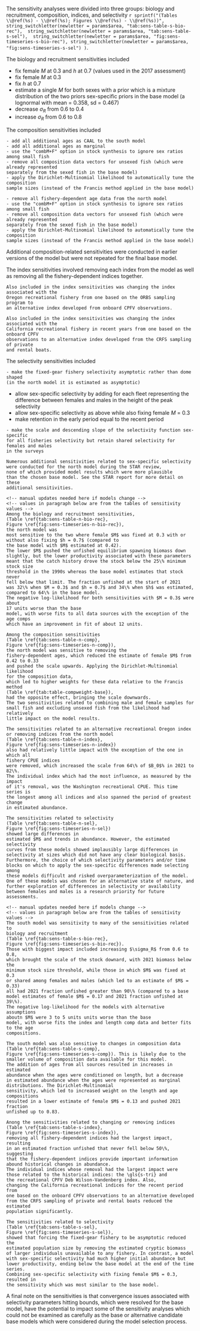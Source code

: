 The sensitivity analyses were divided into three groups: biology and recruitment,
composition, indices, and selectivity
`r sprintf("(Tables \\@ref(%s) - \\@ref(%s); Figures \\@ref(%s) - \\@ref(%s))", 
string_switchletter(newletter = params$area, "tab:sens-table-s-bio-rec"), 
string_switchletter(newletter = params$area, "tab:sens-table-s-sel"), 
string_switchletter(newletter = params$area, "fig:sens-timeseries-s-bio-rec"),
string_switchletter(newletter = params$area, "fig:sens-timeseries-s-sel")
)`.

The biology and recruitment sensitivities included

- fix female $M$ at 0.3 and $h$ at 0.7 (values used in the 2017 assessment)
- fix female $M$ at 0.3
- fix $h$ at 0.7
- estimate a single $M$ for both sexes with a prior which is a mixture distribution 
of the two priors sex-specific priors in the base model 
(a lognormal with mean = 0.358, sd = 0.467)
- decrease $\sigma_R$ from 0.6 to 0.4
- increase $\sigma_R$ from 0.6 to 0.8

The composition sensitivities included

```asis
- add all additional ages as CAAL to the south model
- add all additional ages as marginal
- use the "combM+F" option in stock synthesis to ignore sex ratios among small fish
- remove all composition data vectors for unsexed fish (which were already represented
separately from the sexed fish in the base model)
- apply the Dirichlet-Multinomial likelihood to automatically tune the composition 
sample sizes (instead of the Francis method applied in the base model)
```
```asis
- remove all fishery-dependent age data from the north model
- use the "combM+F" option in stock synthesis to ignore sex ratios among small fish
- remove all composition data vectors for unsexed fish (which were already represented
separately from the sexed fish in the base model)
- apply the Dirichlet-Multinomial likelihood to automatically tune the composition 
sample sizes (instead of the Francis method applied in the base model)
```

Additional composition-related sensitivities were conducted in earlier versions of
the model but were not repeated for the final base model.

The index sensitivities involved removing each index from the model as well
as removing all the fishery-dependent indices together.
```asis
Also included in the index sensitivities was changing the index associated with the
Oregon recreational fishery from one based on the ORBS sampling program to 
an alternative index developed from onboard CPFV observations.

```
```asis
Also included in the index sensitivities was changing the index associated with the 
California recreational fishery in recent years from one based on the onboard CPFV 
observations to an alternative index developed from the CRFS sampling of private 
and rental boats.
```

The selectivity sensitivities included
```asis
- make the fixed-gear fishery selectivity asymptotic rather than dome shaped
(in the north model it is estimated as asymptotic)
```
- allow sex-specific selectivity by adding for each fleet representing 
the difference between females and males in the height of the peak 
selectivity
- allow sex-specific selectivity as above while also fixing female $M$ = 0.3
- make retention in the early period equal to the recent period
```asis
- make the scale and descending slope of the selectivity function sex-specific 
for all fisheries selectivity but retain shared selectivity for females and males
in the surveys

Numerous additional sensitivities related to sex-specific selectivity
were conducted for the north model during the STAR review, 
none of which provided model results which were more plausible
than the chosen base model. See the STAR report for more detail on these
additional sensitivities.
```

```asis
<!-- manual updates needed here if models change -->
<!-- values in paragraph below are from the tables of sensitivity values -->
Among the biology and recruitment sensitivities,
(Table \ref{tab:sens-table-n-bio-rec}, 
Figure \ref{fig:sens-timeseries-n-bio-rec}),
the north model was 
most sensitive to the two where female $M$ was fixed at 0.3 with or
without also fixing $h = 0.7$ (compared to 
the base model with $M$ estimated at 0.42).
The lower $M$ pushed the unfished equilibrium spawning biomass down
slightly, but the lower productivity associated with these parameters 
meant that the catch history drove the stock below the 25\% minimum stock size 
threshold in the 1990s whereas the base model estimates that stock never
fell below that limit. The fraction unfished at the start of 2021 
was 32\% when $M = 0.3$ and $h = 0.7$ and 34\% when $h$ was estimated,
compared to 64\% in the base model. 
The negative log-likelihood for both sensitivities with $M = 0.3$ were about
17 units worse than the base 
model, with worse fits to all data sources with the exception of the age comps
which have an improvement in fit of about 12 units.

Among the composition sensitivities 
(Table \ref{tab:sens-table-n-comp}, 
Figure \ref{fig:sens-timeseries-n-comp}),
the north model was sensitive to removing the
fishery-dependent ages, which reduced the estimate of female $M$ from 0.42 to 0.33 
and pushed the scale upwards. Applying the Dirichlet-Multinomial likelihood 
for the composition data,
which led to higher weights for these data relative to the Francis method
(Table \ref{tab:table-compweight-base}),
had the opposite effect, bringing the scale downwards. 
The two sensitivities related to combining male and female samples for 
small fish and excluding unsexed fish from the likelihood had relatively
little impact on the model results.

The sensitivities related to an alternative recreational Oregon index
or removing indices from the north model 
(Table \ref{tab:sens-table-n-index}, 
Figure \ref{fig:sens-timeseries-n-index})
also had relatively little impact with the exception of the one in which all 
fishery CPUE indices
were removed, which increased the scale from 64\% of $B_0$% in 2021 to 82\%.
The individual index which had the most influence, as measured by the impact
of it's removal, was the Washington recreational CPUE. This time series is
the longest among all indices and also spanned the period of greatest change
in estimated abundance.

The sensitivities related to selectivity
(Table \ref{tab:sens-table-n-sel}, 
Figure \ref{fig:sens-timeseries-n-sel})
showed large differences in
estimated $M$ and trends in abundance. However, the estimated selectivity
curves from these models showed implausibly large differences in 
selectivity at sizes which did not have any clear biological basis.
Furthermore, the choice of which selectivity parameters and/or time
blocks on which to apply the sex-specific differences made selecting among
these models difficult and risked overparameterization of the model.
One of these models was chosen for an alternative state of nature, and
further exploration of differences in selectivity or availability 
between females and males is a research priority for future assessments.

```

```asis
<!-- manual updates needed here if models change -->
<!-- values in paragraph below are from the tables of sensitivity values -->
The south model was sensitivity to many of the sensitivities related to 
biology and recruitment 
(Table \ref{tab:sens-table-s-bio-rec}, 
Figure \ref{fig:sens-timeseries-s-bio-rec}).
Those with biggest impact included increasing $\sigma_R$ from 0.6 to 0.8,
which brought the scale of the stock downard, with 2021 biomass below the 
minimum stock size threshold, while those in which $M$ was fixed at 0.3 
or shared among females and males (which led to an estimate of $M$ = 0.33)
all had 2021 fraction unfished greater than 90\% (compared to a base
model estimates of female $M$ = 0.17 and 2021 fraction unfished at 39\%).
The negative log-likelihood for the models with alternative assumptions
aboutn $M$ were 3 to 5 units units worse than the base 
model, with worse fits the index and length comp data and better fits to the age
compositions.

The south model was also sensitive to changes in composition data
(Table \ref{tab:sens-table-s-comp}, 
Figure \ref{fig:sens-timeseries-s-comp}). This is likely due to the 
smaller volume of composition data available for this model.
The addition of ages from all sources resulted in increases in estimated
abundance when the ages were conditioned on length, but a decrease
in estimated abundance when the ages were represented as marginal 
distributions. The Dirichlet-Multinomial
sensitivity, which led to increased weight on the length and age compositions
resulted in a lower estimate of female $M$ = 0.13 and pushed 2021 fraction
unfished up to 0.83.

Anong the sensitivities related to changing or removing indices
(Table \ref{tab:sens-table-s-index}, 
Figure \ref{fig:sens-timeseries-s-index}),
removing all fishery-dependent indices had the largest impact, resulting
in an estimated fraction unfished that never fell below 50\%, suggesting
that the fishery-dependent indices provide important information
abound historical changes in abundance.
The individual indices whose removal had the largest impact were
those related to the historical indices: the \gls{s-tri} and 
the recreational CPFV Deb Wilson-Vandenberg index. Also, 
changing the California recreational indices for the recent period from
one based on the onboard CPFV observations to an alternative developed 
from the CRFS sampling of private and rental boats reduced the estimated
population significantly.

The sensitivities related to selectivity
(Table \ref{tab:sens-table-s-sel}, 
Figure \ref{fig:sens-timeseries-s-sel}),
showed that forcing the fixed-gear fishery to be asymptotic reduced the 
estimated population size by removing the estimated cryptic biomass
of larger individuals unavailable to any fishery. In contrast, a model
with sex-specific selectivity had much higher initial abundance but 
lower productivity, ending below the base model at the end of the time series.
Combining sex-specific selectivity with fixing female $M$ = 0.3, resulted in 
the sensitivity which was most similar to the base model.

```

A final note on the sensitivities is that convergence issues associated
with selectivity parameters hitting bounds, which were resolved for the 
base model, have the potential to impact some of the sensitivity analyses 
which could not be examined as carefully as the base or alternative
candidate base models which were considered during the model selection 
process.
